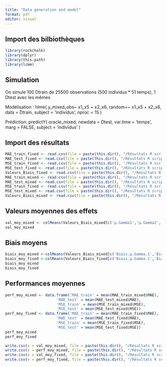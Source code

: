 ```yaml
---
title: "Data generation and model"
format: pdf
editor: visual
---
```


## Import des bilbiothèques

```r
library(rockchalk)
library(dplyr)
library(this.path)
library(lcmm) 
```

## Simulation

On simule 100 Dtrain de 25500 observations (500 individus \* 51 temps), 1 Dtest avec les mêmes

Modélisation : hlme( y_mixed_obs\~ x1_x5 + x2_x6, random=\~ x1_x5 + x2_x6, data = Dtrain, subject = 'individus', nproc = 15 )

Prédiction: predictY( oracle_mixed, newdata = Dtest, var.time = 'temps', marg = FALSE, subject = 'individus' )

## Import des résultats

```r
MAE_train_fixed <- read.csv(file = paste(this.dir(), "/Résultats R script/MAE train fixed.csv", sep = ""), sep=',')
MAE_test_fixed <- read.csv(file = paste(this.dir(), "/Résultats R script/MAE test fixed.csv", sep = ""), sep=',')
MSE_train_fixed <- read.csv(file = paste(this.dir(), "/Résultats R script/MSE train fixed.csv", sep = ""), sep=',')
MSE_test_fixed <- read.csv(file = paste(this.dir(), "/Résultats R script/MSE test fixed.csv", sep = ""), sep = ',')
Valeurs_Biais_fixed <- read.csv(file = paste(this.dir(), "/Résultats R script/Valeurs et Biais fixed.csv", sep = ""), sep = ',')
MAE_train_mixed <- read.csv(file = paste(this.dir(), "/Résultats R script/MAE train mixed.csv", sep = ""), sep=',')
MAE_test_mixed <- read.csv(file = paste(this.dir(), "/Résultats R script/MAE test mixed.csv", sep = ""), sep=',')
MSE_train_fixed <- read.csv(file = paste(this.dir(), "/Résultats R script/MSE train.csv", sep = ""), sep=',')
MSE_test_mixed <- read.csv(file = paste(this.dir(), "/Résultats R script/MSE test mixed.csv", sep = ""), sep = ',')
Valeurs_Biais_mixed <- read.csv(file = paste(this.dir(), "/Résultats R script/Valeurs et Biais mixed.csv", sep = ""), sep = ',')
```

## Valeurs moyennes des effets

```r
val_moy_mixed <- colMeans(Valeurs_Biais_mixed[c('µ.Gamma1','µ.Gamma2','µ.Gamma3','sigma.Gamma1','sigma.Gamma2','sigma.Gamma3')])
val_moy_mixed

```

## Biais moyens

```r
biais_moy_mixed <-colMeans(Valeurs_Biais_mixed[c('Biais.µ.Gamma.1','Biais.µ.Gamma.2','Biais.µ.Gamma3','Biais.sigma.Gamma1','Biais.sigma.Gamma.2','Biais.sigma.Gamma3')])
biais_moy_fixed <-colMeans(Valeurs_Biais_fixed[c('Biais.µ.Gamma.1','Biais.µ.Gamma.2','Biais.µ.Gamma3','Biais.sigma.Gamma1','Biais.sigma.Gamma.2','Biais.sigma.Gamma3')])
biais_moy_mixed
biais_moy_fixed
```

## Performances moyennes

```r
perf_moy_mixed <- data.frame('MAE_train' = mean(MAE_train_mixed$MAE),
                       'MAE_test' = mean(MAE_test_mixed$MAE),
                       'MSE_train' = mean(MSE_train_mixed$MSE),
                       'MSE_test' = mean(MSE_test_mixed$MSE))
perf_moy_fixed <- data.frame('MAE_train' = mean(MAE_train_fixed$MAE),
                       'MAE_test' = mean(MAE_test_fixed$MAE),
                       'MSE_train' = mean(MSE_train_fixed$MSE),
                       'MSE_test' = mean(MSE_test_fixed$MSE))
perf_moy_mixed
perf_moy_fixed
```

```r
write.csv(x = val_moy_mixed, file = paste(this.dir(), "/Résultats R script/valeurs_moyennes_mixed.csv",sep=""))
write.csv(x = perf_moy_mixed, file = paste(this.dir(), "/Résultats R script/Performances_moyennes_mixed.csv",sep=""))
write.csv(x = val_moy_fixed, file = paste(this.dir(), "/Résultats R script/valeurs_moyennes_fixed.csv",sep=""))
write.csv(x = perf_moy_fixed, file = paste(this.dir(), "/Résultats R script/Performances_moyennes_fixed.csv",sep=""))
```
